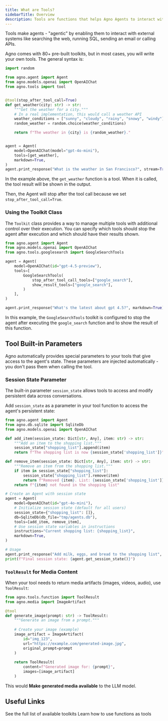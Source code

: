 ```yaml
---
title: What are Tools?
sidebarTitle: Overview
description: Tools are functions that helps Agno Agents to interact with the external world.
---
```


Tools make agents - "agentic" by enabling them to interact with external systems like searching the web, running SQL, sending an email or calling APIs.

Agno comes with 80+ pre-built toolkits, but in most cases, you will write your own tools. The general syntax is:

```python
import random

from agno.agent import Agent
from agno.models.openai import OpenAIChat
from agno.tools import tool


@tool(stop_after_tool_call=True)
def get_weather(city: str) -> str:
    """Get the weather for a city."""
    # In a real implementation, this would call a weather API
    weather_conditions = ["sunny", "cloudy", "rainy", "snowy", "windy"]
    random_weather = random.choice(weather_conditions)

    return f"The weather in {city} is {random_weather}."


agent = Agent(
    model=OpenAIChat(model="gpt-4o-mini"),
    tools=[get_weather],
    markdown=True,
)
agent.print_response("What is the weather in San Francisco?", stream=True)
```

<Tip>

In the example above, the `get_weather` function is a tool. When it is called, the tool result will be shown in the output.

Then, the Agent will stop after the tool call because we set `stop_after_tool_call=True`.

</Tip>

### Using the Toolkit Class

The `Toolkit` class provides a way to manage multiple tools with additional control over their execution. You can specify which tools should stop the agent after execution and which should have their results shown.

```python
from agno.agent import Agent
from agno.models.openai import OpenAIChat
from agno.tools.googlesearch import GoogleSearchTools

agent = Agent(
    model=OpenAIChat(id="gpt-4.5-preview"),
    tools=[
        GoogleSearchTools(
            stop_after_tool_call_tools=["google_search"],
            show_result_tools=["google_search"],
        )
    ],
)

agent.print_response("What's the latest about gpt 4.5?", markdown=True)
```

In this example, the `GoogleSearchTools` toolkit is configured to stop the agent after executing the `google_search` function and to show the result of this function.


## Tool Built-in Parameters

Agno automatically provides special parameters to your tools that give access to the agent's state. These parameters are injected automatically - you don't pass them when calling the tool.

### Session State Parameter

The built-in parameter `session_state` allows tools to access and modify persistent data across conversations.

Add `session_state` as a parameter in your tool function to access the agent's persistent state:

```python
from agno.agent import Agent
from agno.db.sqlite import SqliteDb
from agno.models.openai import OpenAIChat

def add_item(session_state: Dict[str, Any], item: str) -> str:
    """Add an item to the shopping list."""
    session_state["shopping_list"].append(item)
    return f"The shopping list is now {session_state['shopping_list']}"

def remove_item(session_state: Dict[str, Any], item: str) -> str:
    """Remove an item from the shopping list."""
    if item in session_state["shopping_list"]:
        session_state["shopping_list"].remove(item)
        return f"Removed {item}. List: {session_state['shopping_list']}"
    return f"{item} not found in the shopping list"

# Create an Agent with session state
agent = Agent(
    model=OpenAIChat(id="gpt-4o-mini"),
    # Initialize session state (default for all users)
    session_state={"shopping_list": []},
    db=SqliteDb(db_file="tmp/agents.db"),
    tools=[add_item, remove_item],
    # Use session state variables in instructions
    instructions="Current shopping list: {shopping_list}",
    markdown=True,
)

# Usage
agent.print_response("Add milk, eggs, and bread to the shopping list", stream=True)
print(f"Final session state: {agent.get_session_state()}")
```

### `ToolResult` for Media Content

When your tool needs to return media artifacts (images, videos, audio), use `ToolResult`:

<Snippet file="tool-result-reference.mdx" />

```python
from agno.tools.function import ToolResult
from agno.media import ImageArtifact

@tool
def generate_image(prompt: str) -> ToolResult:
    """Generate an image from a prompt."""
    
    # Create your image (example)
    image_artifact = ImageArtifact(
        id="img_123",
        url="https://example.com/generated-image.jpg",
        original_prompt=prompt
    )
    
    return ToolResult(
        content=f"Generated image for: {prompt}",
        images=[image_artifact]
    )
```

This would **Make generated media available** to the LLM model.

## Useful Links

<CardGroup cols={2}>
  <Card
    title="Available Toolkits"
    icon="box-open"
    href="/docs/documentation/tools/toolkits"
  >
    See the full list of available toolkits
  </Card>
  <Card
    title="Using functions as tools"
    icon="code"
    href="/docs/documentation/tools/tool-decorator"
  >
    Learn how to use functions as tools
  </Card>
</CardGroup>
